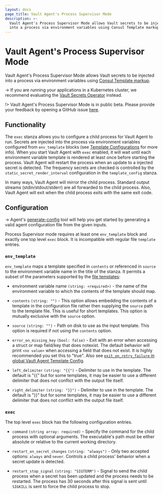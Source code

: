 ```yaml
---
layout: docs
page_title: Vault Agent's Process Supervisor Mode
description: >-
  Vault Agent's Process Supervisor Mode allows Vault secrets to be injected
  into a process via environment variables using Consul Template markup.
---
```


# Vault Agent's Process Supervisor Mode

Vault Agent's Process Supervisor Mode allows Vault secrets to be injected into
a process via environment variables using
[Consul Template markup][consul-templating-language].

-> If you are running your applications in a Kubernetes cluster, we recommend
   evaluating the [Vault Secrets Operator](/vault/docs/platform/k8s/vso) instead.

!> Vault Agent's Process Supervisor Mode is in public beta. Please provide your
   feedback by opening a GitHub issue [here](https://github.com/hashicorp/vault/issues).

## Functionality

The `exec` stanza allows you to configure a child process for Vault Agent to run. Secrets are injected into the process
via environment variables configured from `env_template` blocks (see [Template Configurations](template-config) for more info).
When you start Vault Agent with `exec` enabled, it will wait until each environment variable template is rendered at
least once before starting the process.
Vault Agent will restart the process when an update to a injected secret is detected. The frequency secrets are
checked is controlled by the `static_secret_render_interval` configuration in the `template_config` stanza.

In many ways, Vault Agent will mirror the child process. Standard output streams (stdin/stdout/stderr) are all forwarded
to the child process. Also, Vault Agent will exit when the child process exits with the same exit code.

## Configuration

-> Agent's [generate-config](/vault/docs/agent-and-proxy/agent/generate-config)
   tool will help you get started by generating a valid agent configuration
   file from the given inputs.

Process Supervisor mode requires at least one `env_template` block and exactly
one top level `exec` block. It is incompatible with regular file `template`
entries.

### `env_template`

`env_template` maps a template specified in `contents` or referenced in `source`
to the environment variable name in the title of the stanza. It permits a subset
of the parameters supported by the
[file templates](/vault/docs/agent-and-proxy/agent/template#template_configurations):

- environment variable name `(string: <required>)` - the name of the
  environment variable to which the contents of the template should map.

- `contents` `(string: "")` - This option allows embedding the contents of
  a template in the configuration file rather then supplying the `source` path to
  the template file. This is useful for short templates. This option is mutually
  exclusive with the `source` option.

- `source` `(string: "")` - Path on disk to use as the input template. This
  option is required if not using the `contents` option.

- `error_on_missing_key` `(bool: false)` - Exit with an error when accessing
  a struct or map field/key that does notexist. The default behavior will print `<no value>`
  when accessing a field that does not exist. It is highly recommended you set this
  to "true". Also see [`exit_on_retry_failure` in global Vault Agent Template Config](/vault/docs/agent-and-proxy/agent/template#interaction-between-exit_on_retry_failure-and-error_on_missing_key).

- `left_delimiter` `(string: "{{")` - Delimiter to use in the template. The
  default is "{{" but for some templates, it may be easier to use a different
  delimiter that does not conflict with the output file itself.

- `right_delimiter` `(string: "}}")` - Delimiter to use in the template. The
  default is "}}" but for some templates, it may be easier to use a different
  delimiter that does not conflict with the output file itself.

### `exec`

The top level `exec` block has the following configuration entries.

- `command` `(string array: required)` - Specify the command for the child
  process with optional arguments. The executable's path must be either
  absolute or relative to the current working directory.

- `restart_on_secret_changes` `(string: "always")` - Only two accepted options:
  `always` and `never`. Controls a child process' behavior when a secret update is detected.

- `restart_stop_signal` `(string: "SIGTERM")` - Signal to send the child process when a secret has been updated and the
  process needs to be restarted. The process has 30 seconds after this signal is sent until `SIGKILL` is sent to force
  the child process to stop.


[consul-templating-language]: https://github.com/hashicorp/consul-template/blob/v0.28.1/docs/templating-language.md
[template-config]: /vault/docs/agent-and-proxy/agent/template#template-configurations
